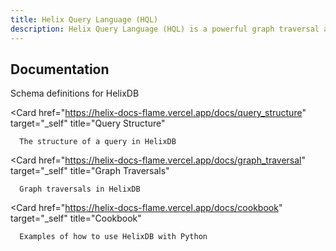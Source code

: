```yaml
---
title: Helix Query Language (HQL)
description: Helix Query Language (HQL) is a powerful graph traversal and similarity search query language
---
```


## Documentation

<Cards>
   <Card
      href="https://helix-docs-flame.vercel.app/docs/schema_definitions"
      target="_self"
      title="Schema Definitions"
   >
      Schema definitions for HelixDB
   </Card>

   <Card
      href="https://helix-docs-flame.vercel.app/docs/query_structure"
      target="_self"
      title="Query Structure"
   >
      The structure of a query in HelixDB
   </Card>

   <Card
      href="https://helix-docs-flame.vercel.app/docs/graph_traversal"
      target="_self"
      title="Graph Traversals"
   >
      Graph traversals in HelixDB
   </Card>

   <Card
      href="https://helix-docs-flame.vercel.app/docs/cookbook"
      target="_self"
      title="Cookbook"
   >
      Examples of how to use HelixDB with Python
   </Card>
</Cards>

